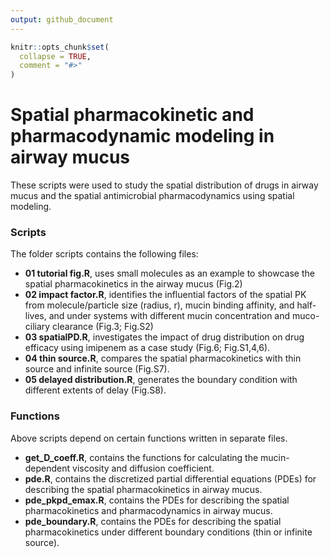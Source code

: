 ```yaml
---
output: github_document
---
```


```r
knitr::opts_chunk$set(
  collapse = TRUE,
  comment = "#>"
)
```

# Spatial pharmacokinetic and pharmacodynamic modeling in airway mucus

These scripts were used to study the spatial distribution of drugs in airway mucus and the spatial antimicrobial pharmacodynamics using spatial modeling.

### Scripts

The folder scripts contains the following files:
  
-   **01 tutorial fig.R**, uses small molecules as an example to showcase the spatial pharmacokinetics in the airway mucus (Fig.2)
-   **02 impact factor.R**, identifies the influential factors of the spatial PK from molecule/particle size (radius, r), mucin binding affinity, and half-lives, and under systems with different mucin concentration and muco-ciliary clearance (Fig.3; Fig.S2)
-   **03 spatialPD.R**, investigates the impact of drug distribution on drug efficacy using imipenem as a case study (Fig.6; Fig.S1,4,6).
-   **04 thin source.R**, compares the spatial pharmacokinetics with thin source and infinite source (Fig.S7).
-   **05 delayed distribution.R**, generates the boundary condition with different extents of delay (Fig.S8).

### Functions

Above scripts depend on certain functions written in separate files.

-   **get_D_coeff.R**, contains the functions for calculating the mucin-dependent viscosity and diffusion coefficient.
-   **pde.R**, contains the discretized partial differential equations (PDEs) for describing the spatial pharmacokinetics in airway mucus.
-   **pde_pkpd_emax.R**, contains the PDEs for describing the spatial pharmacokinetics and pharmacodynamics in airway mucus.
-   **pde_boundary.R**, contains the PDEs for describing the spatial pharmacokinetics under different boundary conditions (thin or infinite source).

